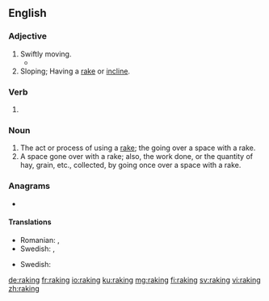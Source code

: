 ==English==

===Adjective===
{{en-adj}}

# Swiftly moving.
#* {{quote-journal
|date=January 25, 2011
|author=Paul Fletcher
|title=Arsenal 3 - 0 Ipswich (agg 3 - 1)
|work=BBC
|url=http://news.bbc.co.uk/sport2/hi/football/league_cup/9371217.stm
|page=
|passage=You could feel the relief after Bendtner collected Wilshere's '''raking''' pass before cutting inside Carlos Edwards and burying his shot beyond Fulop.}}
# Sloping; Having a [[rake]] or [[incline]].

===Verb===
{{head|en|present participle}}

# {{present participle of|rake|lang=en|nocat=1}}

===Noun===
{{en-noun}}

# The act or process of using a [[rake]]; the going over a space with a rake.
# A space gone over with a rake; also, the work done, or the quantity of hay, grain, etc., collected, by going once over a space with a rake.

===Anagrams===
* {{l|en|kangri}}

====Translations====
{{trans-top|act of using a rake}}
{{trans-mid}}
* Romanian: {{t+|ro|greblat|n}}, {{t+|ro|greblare|f}}
* Swedish: {{t|sv|krattning|c}}, {{t+|sv|krattande|n}}
{{trans-bottom}}
{{trans-top|space gone over with a rake}}
{{trans-mid}}
* Swedish: {{t+|sv|krattad|alt=det krattade}}
{{trans-bottom}}

[[de:raking]]
[[fr:raking]]
[[io:raking]]
[[ku:raking]]
[[mg:raking]]
[[fi:raking]]
[[sv:raking]]
[[vi:raking]]
[[zh:raking]]